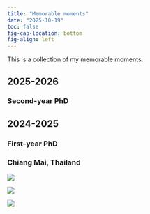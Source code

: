 ```yaml
---
title: "Memorable moments"
date: "2025-10-19"
toc: false
fig-cap-location: bottom
fig-align: left
---
```


This is a collection of my memorable moments.

## 2025-2026

### Second-year PhD

## 2024-2025

### First-year PhD

### Chiang Mai, Thailand

::: {layout-ncol=2}
![](pic/elephant1.JPG)

![](pic/elephant3.JPG)

![](pic/elephant2.JPG)
:::
